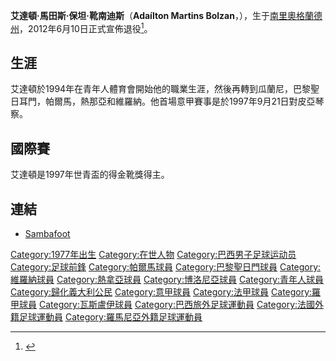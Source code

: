 {{Link style|time=2015-12-11T04:12:56+00:00}}
{{Football player infobox
| image = [[File:Genova-Genoa_in_A-2007-DSCF0520_-_Adaílton_(edited-vertical).jpg|File:Genova-Genoa in A-2007-DSCF0520 - Adaílton (edited-vertical).jpg]]
| playername = 艾達頓
| fullname = Adaílton Martins Bolzan
| height = {{height|m=1.75}}
| nickname = 
| dateofbirth = {{birth date and age|1977|1|24}}
| cityofbirth = [[南里奧格蘭德州|南里奧格蘭德州]]
| countryofbirth = [[巴西|巴西]]
| currentclub = 
| clubnumber =
| position = [[前鋒_(足球)|前鋒]]
| youthyears = 
| youthclubs = 
| years = 1994-96<br />1997<br />1997-99<br />1998-99<br />1999-06<br />2006-07<br>2007-10<br>2010-12<br>2013
| clubs = [[青年人體育會|青年人體育會]]<br />[[:en:Guarani_Futebol_Clube|瓜蘭尼]]<br />[[帕爾馬|帕爾馬]]<br />→ [[巴黎聖日耳門|巴黎聖日耳門]] (借用)<br />[[維羅納|維羅納]]<br />[[熱拿亞|熱拿亞]]<br />[[博洛尼亞|博洛尼亞]]<br />[[瓦斯盧伊足球俱樂部|瓦斯盧伊]]<br />[[青年人體育會|青年人]]
| caps(goals) = {{0}}35 {{0}}{{0}}(1)<br />{{0}}{{0}}8 {{0}}{{0}}(5)<br />{{0}}13 {{0}}{{0}}(2)<br />{{0}}19 {{0}}{{0}}(2)<br />163 {{0}}(50)<br />{{0}}26 {{0}}(11)<br />{{0}}87 {{0}}(20)<br />{{0}}59 {{0}}(17)<br />{{0}}7 {{0}}(0)
| nationalyears = 1997
| nationalteam = 巴西U-20
| nationalcaps(goals) = 19(24)
| pcupdate = 30 JANUARY 2016
| ntupdate = N/A
}}

'''艾達頓·馬田斯·保坦·靴南迪斯'''（'''Adaílton Martins Bolzan'''，{{bd|1977年|1月24日|catidx=Adaílton Martins Bolzan}}），生于[[南里奧格蘭德州|南里奧格蘭德州]]，2012年6月10日正式宣佈退役<ref>{{cite news|url=http://www.vrn.ro/ada-se-retrage|title=Ada se retrage |date=18 June 2012|publisher=Vremea Noua|language=ro}}</ref>。

==生涯==
艾達頓於1994年在青年人體育會開始他的職業生涯，然後再轉到瓜蘭尼，巴黎聖日耳門，帕爾馬，熱那亞和維羅納。他首場意甲賽事是於1997年9月21日對皮亞琴察。

==國際賽==
艾達頓是1997年世青盃的得金靴獎得主。

==連結==
*[http://www.sambafoot.com/en/players/1059_Adailton.html Sambafoot]

{{DEFAULTSORT:Adailton Martins Bolzan}}
[[Category:1977年出生|Category:1977年出生]]
[[Category:在世人物|Category:在世人物]]
[[Category:巴西男子足球运动员|Category:巴西男子足球运动员]]
[[Category:足球前鋒|Category:足球前鋒]]
[[Category:帕爾馬球員|Category:帕爾馬球員]]
[[Category:巴黎聖日門球員|Category:巴黎聖日門球員]]
[[Category:維羅納球員|Category:維羅納球員]]
[[Category:熱拿亞球員|Category:熱拿亞球員]]
[[Category:博洛尼亞球員|Category:博洛尼亞球員]]
[[Category:青年人球員|Category:青年人球員]]
[[Category:歸化義大利公民|Category:歸化義大利公民]]
[[Category:意甲球員|Category:意甲球員]]
[[Category:法甲球員|Category:法甲球員]]
[[Category:羅甲球員|Category:羅甲球員]]
[[Category:瓦斯盧伊球員|Category:瓦斯盧伊球員]]
[[Category:巴西旅外足球運動員|Category:巴西旅外足球運動員]]
[[Category:法國外籍足球運動員|Category:法國外籍足球運動員]]
[[Category:羅馬尼亞外籍足球運動員|Category:羅馬尼亞外籍足球運動員]]
